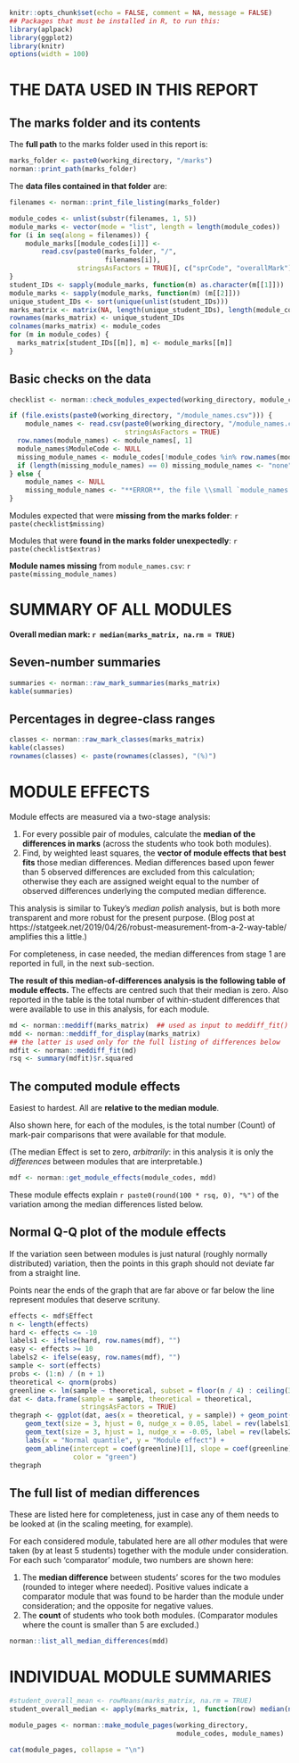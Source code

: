 ```r
knitr::opts_chunk$set(echo = FALSE, comment = NA, message = FALSE)
## Packages that must be installed in R, to run this:
library(aplpack)
library(ggplot2)
library(knitr)
options(width = 100)
```

# THE DATA USED IN THIS REPORT

## The marks folder and its contents

The **full path** to the marks folder used in this report is:
```r
marks_folder <- paste0(working_directory, "/marks")
norman::print_path(marks_folder)
```

The **data files contained in that folder** are: 
```r
filenames <- norman::print_file_listing(marks_folder)
```

```r
module_codes <- unlist(substr(filenames, 1, 5))
module_marks <- vector(mode = "list", length = length(module_codes))
for (i in seq(along = filenames)) {
    module_marks[[module_codes[i]]] <-
        read.csv(paste0(marks_folder, "/", 
                        filenames[i]),
                 stringsAsFactors = TRUE)[, c("sprCode", "overallMark")]
}
student_IDs <- sapply(module_marks, function(m) as.character(m[[1]]))
module_marks <- sapply(module_marks, function(m) (m[[2]]))
unique_student_IDs <- sort(unique(unlist(student_IDs)))
marks_matrix <- matrix(NA, length(unique_student_IDs), length(module_codes))
rownames(marks_matrix) <- unique_student_IDs
colnames(marks_matrix) <- module_codes
for (m in module_codes) {
  marks_matrix[student_IDs[[m]], m] <- module_marks[[m]]
}
```

## Basic checks on the data 

```r
checklist <- norman::check_modules_expected(working_directory, module_codes)
```

```r
if (file.exists(paste0(working_directory, "/module_names.csv"))) {
    module_names <- read.csv(paste0(working_directory, "/module_names.csv"),
                             stringsAsFactors = TRUE)
  row.names(module_names) <- module_names[, 1]
  module_names$ModuleCode <- NULL
  missing_module_names <- module_codes[!module_codes %in% row.names(module_names)]
  if (length(missing_module_names) == 0) missing_module_names <- "none"
} else {
    module_names <- NULL
    missing_module_names <- "**ERROR**, the file \\small `module_names.csv` \\normalsize does not exist"
}
```

Modules expected that were **missing from the marks folder**: 
`r paste(checklist$missing)`

Modules that were **found in the marks folder unexpectedly**: 
`r paste(checklist$extras)`

**Module names missing** from \small `module_names.csv`\normalsize: `r paste(missing_module_names)`


# SUMMARY OF ALL MODULES

**Overall median mark: `r median(marks_matrix, na.rm = TRUE)`**

## Seven-number summaries

```r
summaries <- norman::raw_mark_summaries(marks_matrix)
kable(summaries)
```

## Percentages in degree-class ranges

```r
classes <- norman::raw_mark_classes(marks_matrix)
kable(classes)
rownames(classes) <- paste(rownames(classes), "(%)")
```

\newpage


# MODULE EFFECTS

Module effects are measured via a two-stage analysis:

1. For every possible pair of modules, calculate the **median of the differences in marks** (across the students who took both modules).
2. Find, by weighted least squares, the **vector of module effects that best fits** those median differences. Median differences based upon fewer than 5 observed differences are excluded from this calculation; otherwise they each are assigned weight equal to the number of observed differences underlying the computed median difference.

This analysis is similar to Tukey's _median polish_ analysis, but is both more transparent and more robust for the present purpose.  (Blog post at https://statgeek.net/2019/04/26/robust-measurement-from-a-2-way-table/ amplifies this a little.)

For completeness, in case needed, the median differences from stage 1 are reported in full, in the next sub-section.

**The result of this median-of-differences analysis is the following table of module effects.**  The effects are centred such that their median is zero.  Also reported in the table is the total number of within-student differences that were available to use in this analysis, for each module.


```r
md <- norman::meddiff(marks_matrix)  ## used as input to meddiff_fit()
mdd <- norman::meddiff_for_display(marks_matrix)
## the latter is used only for the full listing of differences below
mdfit <- norman::meddiff_fit(md)
rsq <- summary(mdfit)$r.squared
```


## The computed module effects

Easiest to hardest.  All are **relative to the median module**. 

Also shown here, for each of the modules, is the total number (Count) of mark-pair comparisons that were available for that module.

(The median Effect is set to zero, _arbitrarily_: in this analysis it is only the _differences_ between modules that are interpretable.)   


```r
mdf <- norman::get_module_effects(module_codes, mdd)
```

These module effects explain `r paste0(round(100 * rsq, 0), "%")` of the variation among the median differences listed below.

## Normal Q-Q plot of the module effects

If the variation seen between modules is just natural (roughly normally distributed) variation, then the points in this graph should not deviate far from a straight line.

Points near the ends of the graph that are far above or far below the line represent modules that deserve scrituny.

```r
effects <- mdf$Effect
n <- length(effects)
hard <- effects <= -10
labels1 <- ifelse(hard, row.names(mdf), "")
easy <- effects >= 10
labels2 <- ifelse(easy, row.names(mdf), "")
sample <- sort(effects)
probs <- (1:n) / (n + 1)
theoretical <- qnorm(probs)
greenline <- lm(sample ~ theoretical, subset = floor(n / 4) : ceiling(3 * n / 4))
dat <- data.frame(sample = sample, theoretical = theoretical,
                  stringsAsFactors = TRUE)
thegraph <- ggplot(dat, aes(x = theoretical, y = sample)) + geom_point() +
    geom_text(size = 3, hjust = 0, nudge_x = 0.05, label = rev(labels1)) +
    geom_text(size = 3, hjust = 1, nudge_x = -0.05, label = rev(labels2)) +
    labs(x = "Normal quantile", y = "Module effect") +
    geom_abline(intercept = coef(greenline)[1], slope = coef(greenline)[2],
                color = "green")
thegraph
```

## The full list of median differences

These are listed here for completeness, just in case any of them needs to be looked at (in the scaling meeting, for example).

For each considered module, tabulated here are all _other_ modules that were taken (by at least 5 students) together with the module under consideration.  For each such 'comparator' module, two numbers are shown here:

1. The **median difference** between students' scores for the two modules (rounded to integer where needed).  Positive values indicate a comparator module that was found to be harder than the module under consideration; and the opposite for negative values.
2. The **count** of students who took both modules. (Comparator modules where the count is smaller than 5 are excluded.)

\small

```r
norman::list_all_median_differences(mdd)
```

\normalsize

\newpage


# INDIVIDUAL MODULE SUMMARIES

```r
#student_overall_mean <- rowMeans(marks_matrix, na.rm = TRUE)
student_overall_median <- apply(marks_matrix, 1, function(row) median(na.omit(row)))
```

```r
module_pages <- norman::make_module_pages(working_directory,
                                          module_codes, module_names)
```

```r
cat(module_pages, collapse = "\n")
```
